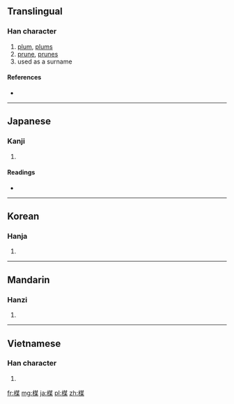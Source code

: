 {{also|梅}}
==Translingual==

===Han character===
{{Han char|rn=75|rad=木|as=09|sn=13|four=|canj=木廿一木 (DTMD)}}

# [[plum]], [[plums]]
# [[prune]], [[prunes]]
# used as a surname

====References====
* {{Han ref|kx=0541.150|dkj=15178|dj=0929.050|hdz=21243.020|uh=6973|ud=26995}}

----

==Japanese==

===Kanji===
{{ja-kanji|grade=|rs=木09}}

# {{defn|lang=ja|sort=木09}}

====Readings====
* {{ja-readings|on=[[ばい]] (bai)|kun=[[うめ]] (ume)}}

----

==Korean==

===Hanja===
{{ko-hanja|hangeul=매|eumhun=|rv=mae|mr=mae|y=may}}

# {{defn|lang=ko|sort=木09}}

----

==Mandarin==

===Hanzi===
{{cmn-hanzi|pin=[[méi]] ([[mei2]])|wg=mei<sup>2</sup>}}

# {{defn|lang=cmn|sort=木09}}

----

==Vietnamese==

===Han character===
{{vi-hantu|[[mõ]], [[mai]]|rs=木09}}

# {{defn|lang=vi|sort=木09}}

[[fr:楳]]
[[mg:楳]]
[[ja:楳]]
[[pl:楳]]
[[zh:楳]]